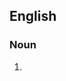 {{also|Achilles heels}}

==English==

===Noun===
{{head|en|noun plural form|head=[[Achilles]]' [[heel]]s}}

# {{plural of|Achilles' heel|lang=en|nodot=1}}